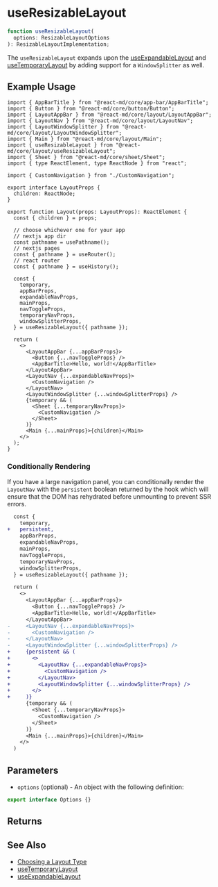 # useResizableLayout

```ts
function useResizableLayout(
  options: ResizableLayoutOptions
): ResizableLayoutImplementation;
```

The `useResizableLayout` expands upon the [useExpandableLayout](./use-expandable-layout)
and [useTemporaryLayout](./use-temporary-layout) by adding support for a `WindowSplitter`
as well.

## Example Usage

```tsx
import { AppBarTitle } from "@react-md/core/app-bar/AppBarTitle";
import { Button } from "@react-md/core/button/Button";
import { LayoutAppBar } from "@react-md/core/layout/LayoutAppBar";
import { LayoutNav } from "@react-md/core/layout/LayoutNav";
import { LayoutWindowSplitter } from "@react-md/core/layout/LayoutWindowSplitter";
import { Main } from "@react-md/core/layout/Main";
import { useResizableLayout } from "@react-md/core/layout/useResizableLayout";
import { Sheet } from "@react-md/core/sheet/Sheet";
import { type ReactElement, type ReactNode } from "react";

import { CustomNavigation } from "./CustomNavigation";

export interface LayoutProps {
  children: ReactNode;
}

export function Layout(props: LayoutProps): ReactElement {
  const { children } = props;

  // choose whichever one for your app
  // nextjs app dir
  const pathname = usePathname();
  // nextjs pages
  const { pathname } = useRouter();
  // react router
  const { pathname } = useHistory();

  const {
    temporary,
    appBarProps,
    expandableNavProps,
    mainProps,
    navToggleProps,
    temporaryNavProps,
    windowSplitterProps,
  } = useResizableLayout({ pathname });

  return (
    <>
      <LayoutAppBar {...appBarProps}>
        <Button {...navToggleProps} />
        <AppBarTitle>Hello, world!</AppBarTitle>
      </LayoutAppBar>
      <LayoutNav {...expandableNavProps}>
        <CustomNavigation />
      </LayoutNav>
      <LayoutWindowSplitter {...windowSplitterProps} />
      {temporary && (
        <Sheet {...temporaryNavProps}>
          <CustomNavigation />
        </Sheet>
      )}
      <Main {...mainProps}>{children}</Main>
    </>
  );
}
```

### Conditionally Rendering

If you have a large navigation panel, you can conditionally render the
`LayoutNav` with the `persistent` boolean returned by the hook which will
ensure that the DOM has rehydrated before unmounting to prevent SSR errors.

```diff
  const {
    temporary,
+   persistent,
    appBarProps,
    expandableNavProps,
    mainProps,
    navToggleProps,
    temporaryNavProps,
    windowSplitterProps,
  } = useResizableLayout({ pathname });

  return (
    <>
      <LayoutAppBar {...appBarProps}>
        <Button {...navToggleProps} />
        <AppBarTitle>Hello, world!</AppBarTitle>
      </LayoutAppBar>
-     <LayoutNav {...expandableNavProps}>
-       <CustomNavigation />
-     </LayoutNav>
-     <LayoutWindowSplitter {...windowSplitterProps} />
+     {persistent && (
+       <>
+         <LayoutNav {...expandableNavProps}>
+           <CustomNavigation />
+         </LayoutNav>
+         <LayoutWindowSplitter {...windowSplitterProps} />
+       </>
+     )}
      {temporary && (
        <Sheet {...temporaryNavProps}>
          <CustomNavigation />
        </Sheet>
      )}
      <Main {...mainProps}>{children}</Main>
    </>
  )
```

## Parameters

- `options` (optional) - An object with the following definition:

```ts disableTransform
export interface Options {}
```

## Returns

## See Also

- [Choosing a Layout Type](/getting-started/layout#choosing-a-layout-type)
- [useTemporaryLayout](./use-temporary-layout)
- [useExpandableLayout](./use-expandable-layout)
